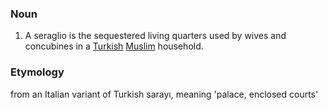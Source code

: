 ===Noun===
#A seraglio is the sequestered living quarters used by wives and concubines in a [[Turkish]] [[Muslim]] household.
===Etymology===
from an Italian variant of Turkish sarayı, meaning 'palace, enclosed courts'